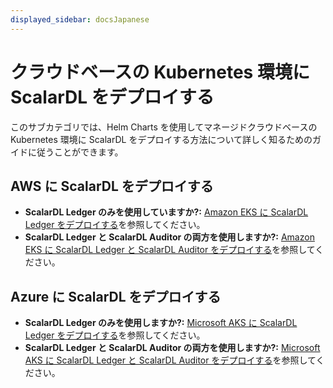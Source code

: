 ```yaml
---
displayed_sidebar: docsJapanese
---
```


# クラウドベースの Kubernetes 環境に ScalarDL をデプロイする


<TranslationBanner />

このサブカテゴリでは、Helm Charts を使用してマネージドクラウドベースの Kubernetes 環境に ScalarDL をデプロイする方法について詳しく知るためのガイドに従うことができます。

## AWS に ScalarDL をデプロイする

- **ScalarDL Ledger のみを使用していますか?:** [Amazon EKS に ScalarDL Ledger をデプロイする](scalar-kubernetes/ManualDeploymentGuideScalarDLOnEKS.mdx)を参照してください。
- **ScalarDL Ledger と ScalarDL Auditor の両方を使用しますか?:** [Amazon EKS に ScalarDL Ledger と ScalarDL Auditor をデプロイする](scalar-kubernetes/ManualDeploymentGuideScalarDLAuditorOnEKS.mdx)を参照してください。

## Azure に ScalarDL をデプロイする

- **ScalarDL Ledger のみを使用しますか?:** [Microsoft AKS に ScalarDL Ledger をデプロイする](scalar-kubernetes/ManualDeploymentGuideScalarDLOnAKS.mdx)を参照してください。
- **ScalarDL Ledger と ScalarDL Auditor の両方を使用しますか?:** [Microsoft AKS に ScalarDL Ledger と ScalarDL Auditor をデプロイする](scalar-kubernetes/ManualDeploymentGuideScalarDLAuditorOnAKS.mdx)を参照してください。
